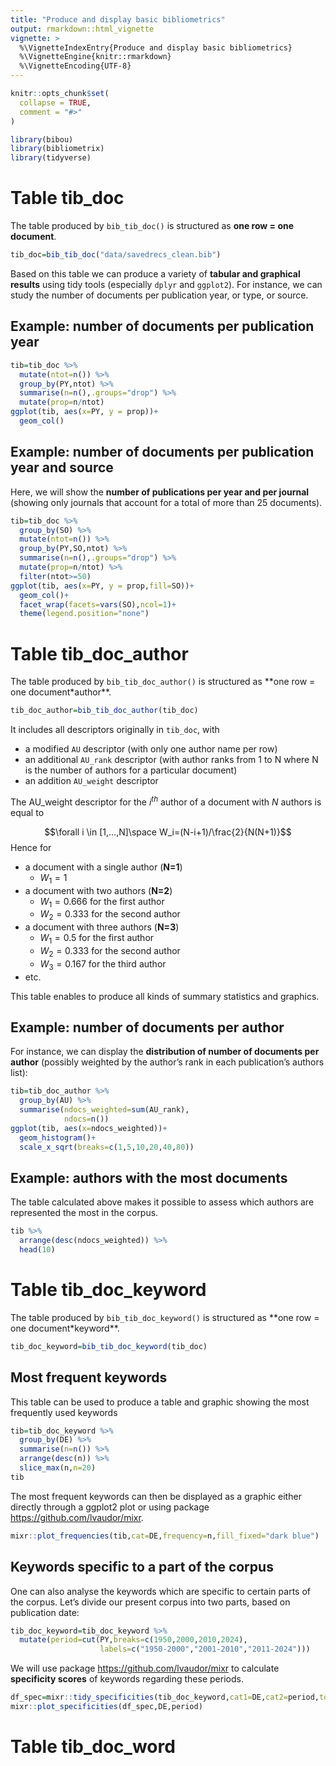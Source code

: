 ```yaml
---
title: "Produce and display basic bibliometrics"
output: rmarkdown::html_vignette
vignette: >
  %\VignetteIndexEntry{Produce and display basic bibliometrics}
  %\VignetteEngine{knitr::rmarkdown}
  %\VignetteEncoding{UTF-8}
---
```


```r
knitr::opts_chunk$set(
  collapse = TRUE,
  comment = "#>"
)
```

```r
library(bibou)
library(bibliometrix)
library(tidyverse)
```

# Table tib_doc

The table produced by `bib_tib_doc()` is structured as **one row = one document**. 

```r
tib_doc=bib_tib_doc("data/savedrecs_clean.bib")
```

Based on this table we can produce a variety of **tabular and graphical results** using tidy tools (especially `dplyr` and `ggplot2`). For instance, we can study the number of documents per publication year, or type, or source.

## Example: number of documents per publication year

```r
tib=tib_doc %>% 
  mutate(ntot=n()) %>% 
  group_by(PY,ntot) %>% 
  summarise(n=n(),.groups="drop") %>% 
  mutate(prop=n/ntot)
ggplot(tib, aes(x=PY, y = prop))+
  geom_col()
```

## Example: number of documents per publication year and source

Here, we will show the **number of publications per year and per journal** (showing only journals that account for a total of more than 25 documents).

```r
tib=tib_doc %>% 
  group_by(SO) %>% 
  mutate(ntot=n()) %>% 
  group_by(PY,SO,ntot) %>% 
  summarise(n=n(),.groups="drop") %>% 
  mutate(prop=n/ntot) %>% 
  filter(ntot>=50)
ggplot(tib, aes(x=PY, y = prop,fill=SO))+
  geom_col()+
  facet_wrap(facets=vars(SO),ncol=1)+
  theme(legend.position="none")
```

# Table tib_doc_author


The table produced by `bib_tib_doc_author()` is structured as **one row = one document*author**. 

```r
tib_doc_author=bib_tib_doc_author(tib_doc)
```

It includes all descriptors originally in `tib_doc`, with

- a modified `AU` descriptor (with only one author name per row)
- an additional `AU_rank` descriptor (with author ranks from 1 to N where N is the number of authors for a particular document)
- an addition `AU_weight` descriptor 

The AU_weight descriptor for the $i^{th}$ author of a document with $N$ authors is equal to

$$\forall i \in [1,...,N]\space W_i=(N-i+1)/\frac{2}{N(N+1)}$$
Hence for 

- a document with a single author (**N=1**)
  + $W_1=1$
- a document with two authors (**N=2**)
  + $W_1=0.666$ for the first author
  + $W_2=0.333$ for the second author
- a document with three authors (**N=3**)
  + $W_1=0.5$ for the first author
  + $W_2=0.333$ for the second author
  + $W_3=0.167$ for the third author
- etc.

This table enables to produce all kinds of summary statistics and graphics.

## Example: number of documents per author

For instance, we can display the **distribution of number of documents per author** (possibly weighted by the author's rank in each publication's authors list):

```r
tib=tib_doc_author %>% 
  group_by(AU) %>% 
  summarise(ndocs_weighted=sum(AU_rank),
            ndocs=n())
ggplot(tib, aes(x=ndocs_weighted))+
  geom_histogram()+
  scale_x_sqrt(breaks=c(1,5,10,20,40,80))
```


## Example: authors with the most documents

The table calculated above makes it possible to assess which authors are represented the most in the corpus.

```r
tib %>% 
  arrange(desc(ndocs_weighted)) %>% 
  head(10)
```

# Table tib_doc_keyword


The table produced by `bib_tib_doc_keyword()` is structured as **one row = one document*keyword**.

```r
tib_doc_keyword=bib_tib_doc_keyword(tib_doc)
```

## Most frequent keywords

This table can be used to produce a table and graphic showing the most frequently used keywords

```r
tib=tib_doc_keyword %>% 
  group_by(DE) %>% 
  summarise(n=n()) %>% 
  arrange(desc(n)) %>% 
  slice_max(n,n=20)
tib
```

The most frequent keywords can then be displayed as a graphic either directly through a ggplot2 plot or using package [https://github.com/lvaudor/mixr](`mixr`).

```r
mixr::plot_frequencies(tib,cat=DE,frequency=n,fill_fixed="dark blue")
```

## Keywords specific to a part of the corpus
 
One can also analyse the keywords which are specific to certain parts of the corpus. Let's divide our present corpus into two parts, based on publication date: 
 
```r
tib_doc_keyword=tib_doc_keyword %>% 
  mutate(period=cut(PY,breaks=c(1950,2000,2010,2024),
                    labels=c("1950-2000","2001-2010","2011-2024")))
```

We will use package [https://github.com/lvaudor/mixr](`mixr`) to calculate **specificity scores** of keywords regarding these periods.

```r
df_spec=mixr::tidy_specificities(tib_doc_keyword,cat1=DE,cat2=period,top_spec=10)
mixr::plot_specificities(df_spec,DE,period)

```

 

# Table tib_doc_word
